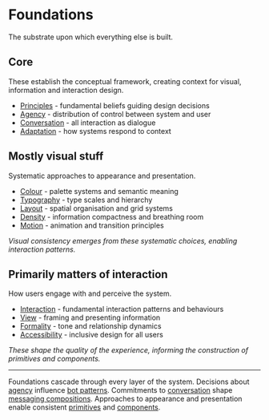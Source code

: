 
<Meta title="Foundations/Overview" />

# Foundations

The substrate upon which everything else is built.

## Core

These establish the conceptual framework, creating context for visual, information and interaction design.

- [Principles](../?path=/docs/foundations-principles--docs) - fundamental beliefs guiding design decisions
- [Agency](../?path=/docs/foundations-agency--docs) - distribution of control between system and user
- [Conversation](../?path=/docs/foundations-conversation--docs) - all interaction as dialogue
- [Adaptation](../?path=/docs/foundations-adaptation--docs) - how systems respond to context

## Mostly visual stuff

Systematic approaches to appearance and presentation.

- [Colour](../?path=/docs/foundations-color--docs) - palette systems and semantic meaning
- [Typography](../?path=/docs/foundations-typography--docs) - type scales and hierarchy
- [Layout](../?path=/docs/foundations-layout--docs) - spatial organisation and grid systems
- [Density](../?path=/docs/foundations-density--docs) - information compactness and breathing room
- [Motion](../?path=/docs/foundations-motion--docs) - animation and transition principles

*Visual consistency emerges from these systematic choices, enabling interaction patterns.*

## Primarily matters of interaction

How users engage with and perceive the system.

- [Interaction](../?path=/docs/foundations-interaction--docs) - fundamental interaction patterns and behaviours
- [View](../?path=/docs/foundations-view--docs) - framing and presenting information
- [Formality](../?path=/docs/foundations-formality--docs) - tone and relationship dynamics
- [Accessibility](../?path=/docs/foundations-a11y--docs) - inclusive design for all users

*These shape the quality of the experience, informing the construction of primitives and components.*

---

Foundations cascade through every layer of the system. Decisions about [agency](../?path=/docs/foundations-agency--docs) influence [bot patterns](../?path=/docs/patterns-bot--docs). Commitments to [conversation](../?path=/docs/foundations-conversation--docs) shape [messaging compositions](../?path=/docs/compositions-messaging--docs).
Approaches to appearance and presentation enable consistent [primitives](../?path=/docs/primitives-overview--docs) and [components](../?path=/docs/components-overview--docs).